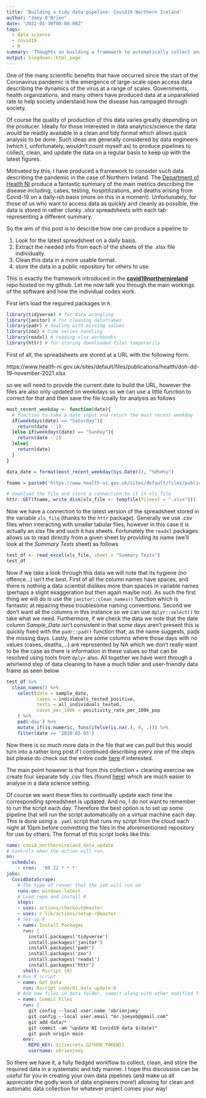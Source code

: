 ```yaml
---
title: 'Building a tidy data pipeline: Covid19 Northern Ireland'
author: "Joey O'Brien"
date: "2022-01-30T00:00:00Z"
tags:
  - data science
  - covid19
  - R
summary: 'Thoughts on building a framework to automatically collect and update data of the Covid 19 pandemic in Northern Ireland using tools from tidyverse and github.'
output: blogdown::html_page
---
```


One of the many scientific benefits that have occurred since the start of the Coronavirus pandemic is the emergence of large-scale open access data describing the dynamics of the virus at a range of scales. Governments, health organizations, and many others have produced data at a unparalleled rate to help society understand how the disease has rampaged through society. 

Of course the quality of production of this data varies greatly depending on the producer. Ideally for those interested in data analytics/science the data would be readily available in a clean and tidy format which allows quick analysis to be done. Such ideas are generally considered by data engineers (which I, unfortunately, wouldn't count myself as) to produce pipelines to collect, clean, and update the data on a regular basis to keep up with the latest figures.

Motivated by this, I have produced a framework to consider such data describing the pandemic in the case of Northern Ireland. The [Department of Health NI](https://www.health-ni.gov.uk/publications/daily-dashboard-updates-covid-19-november-2021) produce a fantastic summary of the main metrics describing the disease including, cases, testing, hospitilizations, and deaths arising from Covid-19 on a daily-ish basis (more on this in a moment). Unfortunately, for those of us who want to access data as quickly and cleanly as possible, the data is stored in rather clunky _.xlsx_ spreadsheets with each tab representing a different summary.

So the aim of this post is to describe how one can produce a pipeline to

1. Look for the latest spreadsheet on a daily basis.
2. Extract the needed info from each of the sheets of the .xlsx file individually.
3. Clean this data in a more usable format.
4. store the data in a public repository for others to use.

This is exactly the framework introduced in the [**covid19northernireland**](https://github.com/obrienjoey/covid19northernireland) repo hosted on my github. Let me now talk you through the main workings of the software and how the individual codes work.

First let's load the required packages in `R`.

```r
library(tidyverse) # for data wrangling 
library(janitor) # for cleaning dataframes
library(padr) # dealing with missing values
library(zoo) # time series handling
library(readxl) # reading xlsx workbooks
library(httr) # for storing downloaded files temporarily
```

First of all, the spreadsheets are stored at a URL with the following form:

https://www.health-ni.gov.uk/sites/default/files/publications/health/doh-dd-19-november-2021.xlsx

so we will need to provide the current date to build the URL, however the files are also only updated on weekdays so we can use a little function to correct for that and then save the file lcoally for analysis as follows

```r
most_recent_weekday <- function(date){
  # function to take a date input and return the most recent weekday
  if(weekdays(date) == "Saturday"){
    return(date - 1)
  }else if(weekdays(date) == "Sunday"){
    return(date - 2)
  }else{
    return(date)
  }
}

data_date = format(most_recent_weekday(Sys.Date()), "%d%m%y")

fname = paste0('https://www.health-ni.gov.uk/sites/default/files/publications/health/doh-dd-', data_date,'.xlsx')

# download the file and store a connection to it in xls_file
httr::GET(fname, write_disk(xls_file <- tempfile(fileext = ".xlsx")))
```

Now we have a connection to the latest version of the spreadsheet stored in the variable `xls_file` (thanks to the `httr` package). Generally we use .csv files when interacting with smaller tabular files, however in this case it is actually an xlsx file and such it has sheets. Fortunately the `readxl` packages allows us to read directly from a given sheet by providing its name (we'll look at the _Summary Tests_ sheet) as follows

```r
test_df <- read_excel(xls_file, sheet = "Summary Tests") 
test_df
```

Now if we take a look through this data we will note that its hygiene (no offence...) isn't the best. First of all the column names have spaces, and there is nothing a data scientist dislikes more than spaces in variable names (perhaps a slight exaggeration but then again maybe not). As such the first thing we will do is use the `janitor::clean_names()` function which is fantastic at repairing these troublesome naming conventions. Second we don't want all the columns in this instance so we can use `dplyr::select()` to take what we need. Furthermore, if we check the data we note that the date column _Sample_Date_ isn't consistent in that some days aren't present this is quickly fixed with the `padr::pad()` function that, as the name suggests, pads the missing days. Lastly, there are some columns where those days with no values (cases, deaths,...) are represented by NA which we don't really want to be the case as there is information in these values so that can be resolved using tools from `dplyr` also. All together we have went through a whirlwind step of data cleaning to have a much tidier and user-friendly data frame as seen below

```r
test_df %>%
  clean_names() %>%
    select(date = sample_date,
           cases = individuals_tested_positive,
           tests = all_individuals_tested,
           cases_per_100k = positivity_rate_per_100k_pop
    ) %>%
    pad('day') %>%
    mutate_if(is.numeric, funs(ifelse(is.na(.), 0, .))) %>%
    filter(date >= '2020-03-05')
```

Now there is so much more data in the file that we can pull but this would turn into a rather long post if I continued describing every one of the steps but please do check out the entire code [here](https://github.com/obrienjoey/covid19northernireland/blob/main/code/00_source.R) if interested.

The main point however is that from this collection + cleaning exercise we create four separate tidy .csv files (found [here](https://github.com/obrienjoey/covid19northernireland/tree/main/data)) which are much easier to analyse in a data science setting.

Of course we want these files to continually update each time the corresponding spreadsheet is updated. And no, I do not want to remember to run the script each day. Therefore the best option is to set up some pipeline that will run the script automatically on a virtual machine each day. This is done using a `.yaml` script that runs my script from the cloud each night at 10pm before committing the files in the aforementioned repository for use by others. The format of this script looks like this:

```yaml
name: covid_northernireland_data_update
# Controls when the action will run.
on:
  schedule:
    - cron:  '00 22 * * *'
jobs: 
  CovidDataScrape:
    # The type of runner that the job will run on
    runs-on: windows-latest
    # Load repo and install R
    steps:
    - uses: actions/checkout@master
    - uses: r-lib/actions/setup-r@master
    # Set-up R
    - name: Install Packages
      run: |
        install.packages('tidyverse')
        install.packages('janitor')
        install.packages('padr')
        install.packages('zoo')
        install.packages('readxl')
        install.packages('httr')
      shell: Rscript {0}
    # Run R script
    - name: Get Data
      run: Rscript code/01_data_update.R      
    # Add new files in data folder, commit along with other modified files, push
    - name: Commit Files 
      run: |
        git config --local user.name 'obrienjoey'
        git config --local user.email "mr.joeyob@gmail.com"
        git add data/*
        git commit -am "update NI Covid19 data $(date)"
        git push origin main
      env:
        REPO_KEY: ${{secrets.GITHUB_TOKEN}}
        username: obrienjoey
```

So there we have it, a fully fledged workflow to collect, clean, and store the required data in a systematic and tidy manner. I hope this discussion can be useful for you in creating your own data pipelines (and make us all appreciate the godly work of data engineers more!) allowing for clean and automatic data collection for whatever project comes your way!
